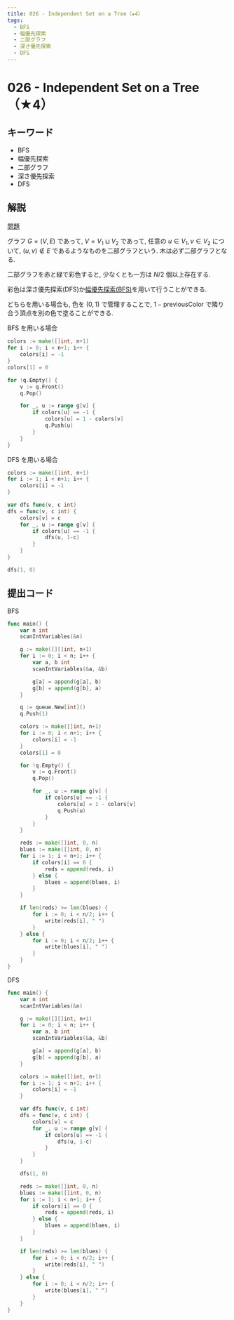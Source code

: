 ```yaml
---
title: 026 - Independent Set on a Tree（★4）
tags:
  - BFS
  - 幅優先探索
  - 二部グラフ
  - 深さ優先探索
  - DFS
---
```


# 026 - Independent Set on a Tree（★4）

## キーワード


- BFS
- 幅優先探索
- 二部グラフ
- 深さ優先探索
- DFS

## 解説

[問題](https://atcoder.jp/contests/typical90/tasks/typical90_z)

グラフ $G = (V, E)$ であって, $V = V_1 \sqcup V_2$ であって, 任意の $u \in V_1, v \in V_2$ について, $(u, v) \notin E$ であるようなものを二部グラフという. 木は必ず二部グラフとなる.

二部グラフを赤と緑で彩色すると, 少なくとも一方は $N/2$ 個以上存在する.

彩色は深さ優先探索(DFS)か[幅優先探索(BFS)](../algorithm/bfs.md)を用いて行うことができる.

どちらを用いる場合も, 色を $(0, 1)$ で管理することで, $1 - \text{previousColor}$ で隣り合う頂点を別の色で塗ることができる.

BFS を用いる場合

```go
colors := make([]int, n+1)
for i := 0; i < n+1; i++ {
    colors[i] = -1
}
colors[1] = 0

for !q.Empty() {
    v := q.Front()
    q.Pop()

    for _, u := range g[v] {
        if colors[u] == -1 {
            colors[u] = 1 - colors[v]
            q.Push(u)
        }
    }
}
```

DFS を用いる場合

```go
colors := make([]int, n+1)
for i := 1; i < n+1; i++ {
    colors[i] = -1
}

var dfs func(v, c int)
dfs = func(v, c int) {
    colors[v] = c
    for _, u := range g[v] {
        if colors[u] == -1 {
            dfs(u, 1-c)
        }
    }
}

dfs(1, 0)
```

## 提出コード

BFS

```go
func main() {
	var n int
	scanIntVariables(&n)

	g := make([][]int, n+1)
	for i := 0; i < n; i++ {
		var a, b int
		scanIntVariables(&a, &b)

		g[a] = append(g[a], b)
		g[b] = append(g[b], a)
	}

	q := queue.New[int]()
	q.Push(1)

	colors := make([]int, n+1)
	for i := 0; i < n+1; i++ {
		colors[i] = -1
	}
	colors[1] = 0

	for !q.Empty() {
		v := q.Front()
		q.Pop()

		for _, u := range g[v] {
			if colors[u] == -1 {
				colors[u] = 1 - colors[v]
				q.Push(u)
			}
		}
	}

	reds := make([]int, 0, n)
	blues := make([]int, 0, n)
	for i := 1; i < n+1; i++ {
		if colors[i] == 0 {
			reds = append(reds, i)
		} else {
			blues = append(blues, i)
		}
	}

	if len(reds) >= len(blues) {
		for i := 0; i < n/2; i++ {
			write(reds[i], " ")
		}
	} else {
		for i := 0; i < n/2; i++ {
			write(blues[i], " ")
		}
	}
}
```

DFS

```go
func main() {
	var n int
	scanIntVariables(&n)

	g := make([][]int, n+1)
	for i := 0; i < n; i++ {
		var a, b int
		scanIntVariables(&a, &b)

		g[a] = append(g[a], b)
		g[b] = append(g[b], a)
	}

	colors := make([]int, n+1)
	for i := 1; i < n+1; i++ {
		colors[i] = -1
	}

	var dfs func(v, c int)
	dfs = func(v, c int) {
		colors[v] = c
		for _, u := range g[v] {
			if colors[u] == -1 {
				dfs(u, 1-c)
			}
		}
	}

	dfs(1, 0)

	reds := make([]int, 0, n)
	blues := make([]int, 0, n)
	for i := 1; i < n+1; i++ {
		if colors[i] == 0 {
			reds = append(reds, i)
		} else {
			blues = append(blues, i)
		}
	}

	if len(reds) >= len(blues) {
		for i := 0; i < n/2; i++ {
			write(reds[i], " ")
		}
	} else {
		for i := 0; i < n/2; i++ {
			write(blues[i], " ")
		}
	}
}
```
